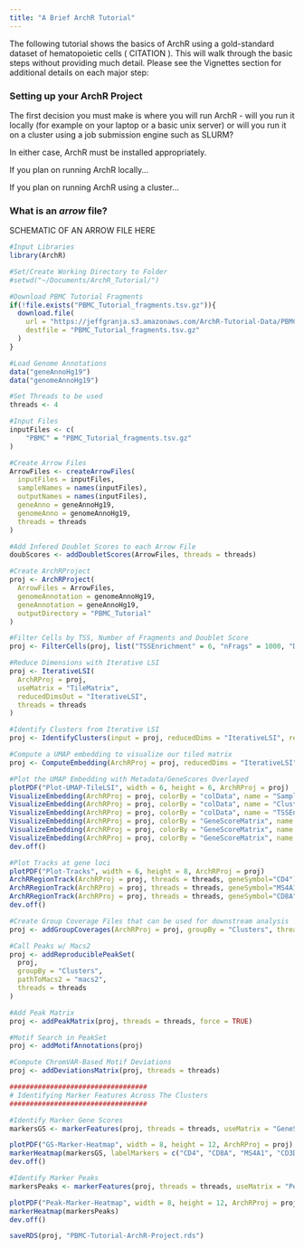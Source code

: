 ```yaml
---
title: "A Brief ArchR Tutorial"
---
```


The following tutorial shows the basics of ArchR using a gold-standard dataset of hematopoietic cells ( CITATION ). This will walk through the basic steps without providing much detail. Please see the Vignettes section for additional details on each major step:

### Setting up your ArchR Project

The first decision you must make is where you will run ArchR - will you run it locally (for example on your laptop or a basic unix server) or will you run it on a cluster using a job submission engine such as SLURM?

In either case, ArchR must be installed appropriately.

If you plan on running ArchR locally...

If you plan on running ArchR using a cluster...

### What is an _arrow_ file?

SCHEMATIC OF AN ARROW FILE HERE

```r
#Input Libraries
library(ArchR)

#Set/Create Working Directory to Folder
#setwd("~/Documents/ArchR_Tutorial/")

#Download PBMC Tutorial Fragments
if(!file.exists("PBMC_Tutorial_fragments.tsv.gz")){
  download.file(
    url = "https://jeffgranja.s3.amazonaws.com/ArchR-Tutorial-Data/PBMC/PBMC_Tutorial_fragments.tsv.gz", 
    destfile = "PBMC_Tutorial_fragments.tsv.gz"
  )
}

#Load Genome Annotations
data("geneAnnoHg19")
data("genomeAnnoHg19")

#Set Threads to be used
threads <- 4

#Input Files
inputFiles <- c(
	"PBMC" = "PBMC_Tutorial_fragments.tsv.gz"
)

#Create Arrow Files
ArrowFiles <- createArrowFiles(
  inputFiles = inputFiles,
  sampleNames = names(inputFiles),
  outputNames = names(inputFiles),
  geneAnno = geneAnnoHg19,
  genomeAnno = genomeAnnoHg19,
  threads = threads
)

#Add Infered Doublet Scores to each Arrow File
doubScores <- addDoubletScores(ArrowFiles, threads = threads)

#Create ArchRProject
proj <- ArchRProject(
  ArrowFiles = ArrowFiles, 
  genomeAnnotation = genomeAnnoHg19,
  geneAnnotation = geneAnnoHg19,
  outputDirectory = "PBMC_Tutorial"
)

#Filter Cells by TSS, Number of Fragments and Doublet Score
proj <- FilterCells(proj, list("TSSEnrichment" = 6, "nFrags" = 1000, "DoubletEnrichment" = c(-Inf, 3)))

#Reduce Dimensions with Iterative LSI
proj <- IterativeLSI(
  ArchRProj = proj, 
  useMatrix = "TileMatrix", 
  reducedDimsOut = "IterativeLSI",
  threads = threads
)

#Identify Clusters from Iterative LSI
proj <- IdentifyClusters(input = proj, reducedDims = "IterativeLSI", resolution = 0.4)

#Compute a UMAP embedding to visualize our tiled matrix
proj <- ComputeEmbedding(ArchRProj = proj, reducedDims = "IterativeLSI", embedding = "UMAP")

#Plot the UMAP Embedding with Metadata/GeneScores Overlayed
plotPDF("Plot-UMAP-TileLSI", width = 6, height = 6, ArchRProj = proj)
VisualizeEmbedding(ArchRProj = proj, colorBy = "colData", name = "Sample")
VisualizeEmbedding(ArchRProj = proj, colorBy = "colData", name = "Clusters")
VisualizeEmbedding(ArchRProj = proj, colorBy = "colData", name = "TSSEnrichment")
VisualizeEmbedding(ArchRProj = proj, colorBy = "GeneScoreMatrix", name = "CD8A")
VisualizeEmbedding(ArchRProj = proj, colorBy = "GeneScoreMatrix", name = "CD4")
VisualizeEmbedding(ArchRProj = proj, colorBy = "GeneScoreMatrix", name = "MS4A1")
dev.off()

#Plot Tracks at gene loci
plotPDF("Plot-Tracks", width = 6, height = 8, ArchRProj = proj)
ArchRRegionTrack(ArchRProj = proj, threads = threads, geneSymbol="CD4")
ArchRRegionTrack(ArchRProj = proj, threads = threads, geneSymbol="MS4A1")
ArchRRegionTrack(ArchRProj = proj, threads = threads, geneSymbol="CD8A")
dev.off()

#Create Group Coverage Files that can be used for downstream analysis
proj <- addGroupCoverages(ArchRProj = proj, groupBy = "Clusters", threads = threads)

#Call Peaks w/ Macs2
proj <- addReproduciblePeakSet(
  proj, 
  groupBy = "Clusters", 
  pathToMacs2 = "macs2",
  threads = threads
)

#Add Peak Matrix
proj <- addPeakMatrix(proj, threads = threads, force = TRUE)

#Motif Search in PeakSet
proj <- addMotifAnnotations(proj)

#Compute ChromVAR-Based Motif Deviations
proj <- addDeviationsMatrix(proj, threads = threads)

##################################
# Identifying Marker Features Across The Clusters
##################################

#Identify Marker Gene Scores
markersGS <- markerFeatures(proj, threads = threads, useMatrix = "GeneScoreMatrix")

plotPDF("GS-Marker-Heatmap", width = 8, height = 12, ArchRProj = proj)
markerHeatmap(markersGS, labelMarkers = c("CD4", "CD8A", "MS4A1", "CD3D", "CD56", "NKG7"))
dev.off()

#Identify Marker Peaks
markersPeaks <- markerFeatures(proj, threads = threads, useMatrix = "PeakMatrix")

plotPDF("Peak-Marker-Heatmap", width = 8, height = 12, ArchRProj = proj)
markerHeatmap(markersPeaks)
dev.off()

saveRDS(proj, "PBMC-Tutorial-ArchR-Project.rds")

```
